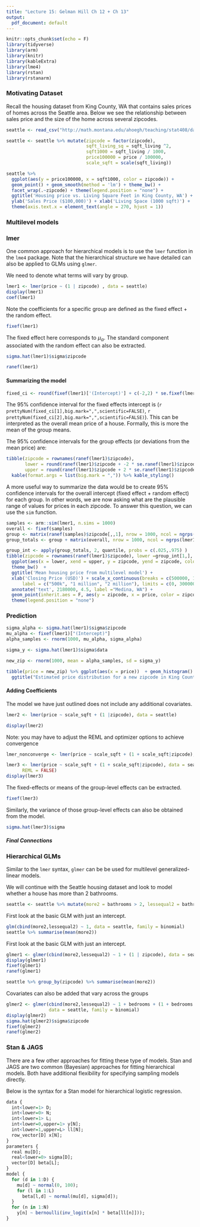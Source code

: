 ```yaml
---
title: "Lecture 15: Gelman Hill Ch 12 + Ch 13"
output:
  pdf_document: default
---
```


```r
knitr::opts_chunk$set(echo = F)
library(tidyverse) 
library(arm)
library(knitr)
library(kableExtra)
library(lme4)
library(rstan)
library(rstanarm)
```


### Motivating Dataset

Recall the housing dataset from King County, WA that contains sales prices of homes across the Seattle area. Below we see the relationship between sales price and the size of the home across several zipcodes.
\vfill

```r
seattle <- read_csv("http://math.montana.edu/ahoegh/teaching/stat408/datasets/SeattleHousing.csv")

seattle <- seattle %>% mutate(zipcode = factor(zipcode),
                              sqft_living_sq = sqft_living ^2,
                              sqft1000 = sqft_living / 1000,
                              price100000 = price / 100000,
                              scale_sqft = scale(sqft_living))
```

```r
seattle %>% 
  ggplot(aes(y = price100000, x = sqft1000, color = zipcode)) +
  geom_point() + geom_smooth(method = 'lm') + theme_bw() +
  facet_wrap(.~zipcode) + theme(legend.position = "none") +
  ggtitle('Housing price vs. Living Square Feet in King County, WA') + 
  ylab('Sales Price ($100,000)') + xlab('Living Space (1000 sqft)') + 
  theme(axis.text.x = element_text(angle = 270, hjust = 1))
```

\vfill

### Multilevel models

\vfill
\vfill

\newpage

### lmer

One common approach for hierarchical models is to use the `lmer` function in the `lme4` package. Note that the hierarchical structure we have detailed can also be applied to GLMs using `glmer`.

\vfill

We need to denote what terms will vary by group.

```r
lmer1 <- lmer(price ~ (1 | zipcode) , data = seattle)
display(lmer1)
coef(lmer1)
```

Note the coefficients for a specific group are defined as the fixed effect + the random effect.

```r
fixef(lmer1)
```
The fixed effect here corresponds to $\mu_\alpha$. The standard component associated with the random effect can also be extracted.

```r
sigma.hat(lmer1)$sigma$zipcode
```

\vfill
\vfill

\newpage

\vfill
\vfill

```r
ranef(lmer1)
```

#### Summarizing the model

```r
fixed_ci <- round(fixef(lmer1)['(Intercept)'] + c(-2,2) * se.fixef(lmer1)['(Intercept)'])
```

The 95% confidence interval for the fixed effects intercept is (`r prettyNum(fixed_ci[1],big.mark=",",scientific=FALSE)`, `r prettyNum(fixed_ci[2],big.mark=",",scientific=FALSE)`). This can be interpreted as the overall mean price of a house. Formally, this is more the mean of the group means.
\vfill

The 95% confidence intervals for the group effects (or deviations from the mean price) are:
```r
tibble(zipcode = rownames(ranef(lmer1)$zipcode),
       lower = round(ranef(lmer1)$zipcode + -2 * se.ranef(lmer1)$zipcode), 
       upper = round(ranef(lmer1)$zipcode + 2 * se.ranef(lmer1)$zipcode)) %>% 
  kable(format.args = list(big.mark = ",")) %>% kable_styling()
```

\vfill

A more useful way to summarize the data would be to create 95% confidence intervals for the overall intercept (fixed effect + random effect) for each group. In other words, we are now asking what are the plausible range of values for prices in each zipcode. To answer this question, we can use the `sim` function.

```r
samples <- arm::sim(lmer1, n.sims = 1000)
overall <- fixef(samples)
group <- matrix(ranef(samples)$zipcode[,,1], nrow = 1000, ncol = ngrps(lmer1), byrow = F)
group_totals <- group + matrix(overall, nrow = 1000, ncol = ngrps(lmer1))
```

\newpage
```r
group_int <- apply(group_totals, 2, quantile, probs = c(.025,.975) )
tibble(zipcode = rownames(ranef(lmer1)$zipcode), lower =group_int[1,], upper = group_int[2,]) %>% 
  ggplot(aes(x = lower, xend = upper, y = zipcode, yend = zipcode, color = zipcode)) + 
  theme_bw()  + 
  ggtitle('Mean housing price from multilevel model') +
  xlab('Closing Price (USD)') + scale_x_continuous(breaks = c(500000, 1000000, 2000000),  
      label = c("500k", "1 million", "2 million"), limits = c(0, 3000000)) + geom_segment() +
  annotate('text', 2180000, 4.5, label ="Medina, WA") +
  geom_point(inherit.aes = F, aes(y = zipcode, x = price, color = zipcode), data = seattle, size = .2) + geom_segment(color = 'black') + labs(caption = "note: black bars represent confidence interval for mean price \n dots represent individual houses, where those more expensive than $3 million are excluded ") + 
  theme(legend.position = "none")
```

### Prediction

\vfill
\vfill

```r
sigma_alpha <- sigma.hat(lmer1)$sigma$zipcode
mu_alpha <- fixef(lmer1)["(Intercept)"]
alpha_samples <- rnorm(1000, mu_alpha, sigma_alpha)
```


```r
sigma_y <- sigma.hat(lmer1)$sigma$data

new_zip <- rnorm(1000, mean = alpha_samples, sd = sigma_y)
```

\newpage
```r
tibble(price = new_zip) %>% ggplot(aes(x = price))  + geom_histogram() + theme_bw() + 
  ggtitle("Estimated price distribution for a new zipcode in King County, WA")
```

#### Adding Coefficients
The model we have just outlined does not include any additional covariates. 

\vfill


```r
lmer2 <- lmer(price ~ scale_sqft + (1 |zipcode), data = seattle)

display(lmer2)
```

\newpage

\vfill
\vfill
\vfill
\vfill

Note: you may have to adjust the REML and optimizer options to achieve convergence
```r
lmer_nonconverge <- lmer(price ~ scale_sqft + (1 + scale_sqft|zipcode), data = seattle)
```


```r
lmer3 <- lmer(price ~ scale_sqft + (1 + scale_sqft|zipcode), data = seattle,
      REML = FALSE)
display(lmer3)
```
\vfill

The fixed-effects or means of the group-level effects can be extracted.
```r
fixef(lmer3)
```

Similarly, the variance of those group-level effects can also be obtained from the model.
```r
sigma.hat(lmer3)$sigma
```

\newpage


##### Final Connections

\newpage


### Hierarchical GLMs

\vfill
\vfill
\vfill
\vfill

\vfill


\vfill

Similar to the `lmer` syntax, `glmer` can be be used for multilevel generalized-linear models.
\vfill

We will continue with the Seattle housing dataset and look to model whether a house has more than 2 bathrooms.
```r
seattle <- seattle %>% mutate(more2 = bathrooms > 2, lessequal2 = bathrooms <= 2)
```
\vfill

First look at the basic GLM with just an intercept.
```r
glm(cbind(more2,lessequal2) ~ 1, data = seattle, family = binomial)
seattle %>% summarise(mean(more2))
```

\newpage

First look at the basic GLM with just an intercept.
```r
glmer1 <- glmer(cbind(more2,lessequal2) ~ 1 + (1 | zipcode), data = seattle, family = binomial)
display(glmer1)
fixef(glmer1)
ranef(glmer1)

seattle %>% group_by(zipcode) %>% summarise(mean(more2))
```

\newpage

Covariates can also be added that vary across the groups

```r
glmer2 <- glmer(cbind(more2,lessequal2) ~ 1 + bedrooms + (1 + bedrooms | zipcode), 
                data = seattle, family = binomial)
display(glmer2)
sigma.hat(glmer2)$sigma$zipcode
fixef(glmer2)
ranef(glmer2)
```

\newpage 

### Stan & JAGS

There are a few other approaches for fitting these type of models. Stan and JAGS are two common (Bayesian) approaches for fitting hierarchical models. Both have additional flexibility for specifying sampling models directly.

Below is the syntax for a Stan model for hierarchical logistic regression.
```r
data {
  int<lower=1> D;
  int<lower=0> N;
  int<lower=1> L;
  int<lower=0,upper=1> y[N];
  int<lower=1,upper=L> ll[N];
  row_vector[D] x[N];
}
parameters {
  real mu[D];
  real<lower=0> sigma[D];
  vector[D] beta[L];
}
model {
  for (d in 1:D) {
    mu[d] ~ normal(0, 100);
    for (l in 1:L)
      beta[l,d] ~ normal(mu[d], sigma[d]);
  }
  for (n in 1:N)
    y[n] ~ bernoulli(inv_logit(x[n] * beta[ll[n]]));
}
```

